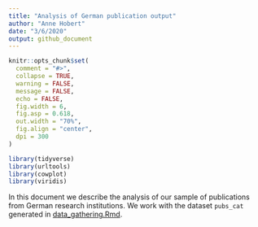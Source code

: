 ```yaml
---
title: "Analysis of German publication output"
author: "Anne Hobert"
date: "3/6/2020"
output: github_document
---
```


```r
knitr::opts_chunk$set(
  comment = "#>",
  collapse = TRUE,
  warning = FALSE,
  message = FALSE,
  echo = FALSE,
  fig.width = 6,
  fig.asp = 0.618,
  out.width = "70%",
  fig.align = "center",
  dpi = 300
)
```

```r
library(tidyverse)
library(urltools)
library(cowplot)
library(viridis)
```

In this document we describe the analysis of our sample of publications from German research institutions. We work with the dataset `pubs_cat` generated in [data_gathering.Rmd](data_gathering.Rmd).
